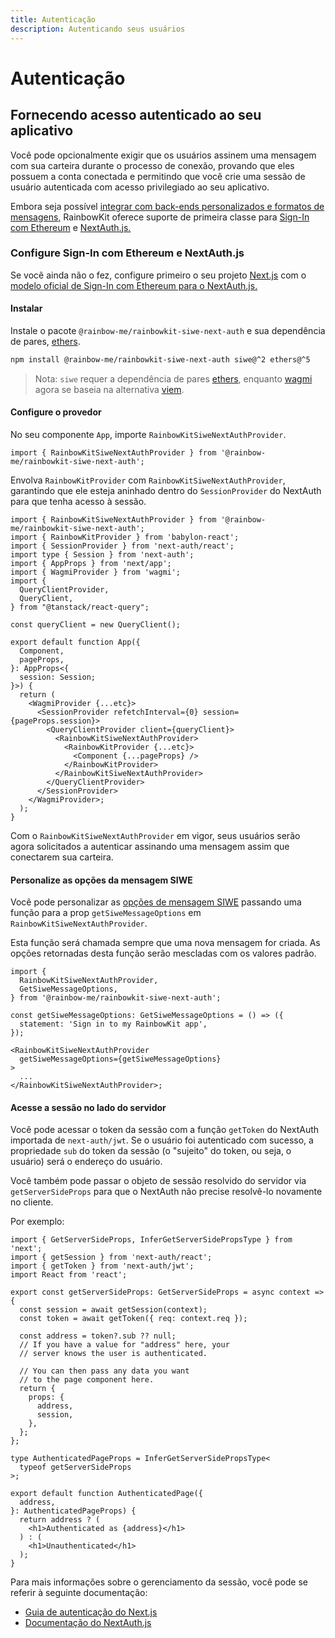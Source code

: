 ```yaml
---
title: Autenticação
description: Autenticando seus usuários
---
```


# Autenticação

## Fornecendo acesso autenticado ao seu aplicativo

Você pode opcionalmente exigir que os usuários assinem uma mensagem com sua carteira durante o processo de conexão, provando que eles possuem a conta conectada e permitindo que você crie uma sessão de usuário autenticada com acesso privilegiado ao seu aplicativo.

Embora seja possível [integrar com back-ends personalizados e formatos de mensagens,](/docs/custom-authentication) RainbowKit oferece suporte de primeira classe para [Sign-In com Ethereum](https://login.xyz) e [NextAuth.js.](https://next-auth.js.org)

### Configure Sign-In com Ethereum e NextAuth.js

Se você ainda não o fez, configure primeiro o seu projeto [Next.js](https://nextjs.org) com o [modelo oficial de Sign-In com Ethereum para o NextAuth.js.](https://docs.login.xyz/integrations/nextauth.js)

#### Instalar

Instale o pacote `@rainbow-me/rainbowkit-siwe-next-auth` e sua dependência de pares, [ethers](https://docs.ethers.org/v5/).

```bash
npm install @rainbow-me/rainbowkit-siwe-next-auth siwe@^2 ethers@^5
```

> Nota: `siwe` requer a dependência de pares [ethers](https://docs.ethers.org/v5/), enquanto [wagmi](https://wagmi.sh/) agora se baseia na alternativa [viem](https://viem.sh).

#### Configure o provedor

No seu componente `App`, importe `RainbowKitSiweNextAuthProvider`.

```tsx
import { RainbowKitSiweNextAuthProvider } from '@rainbow-me/rainbowkit-siwe-next-auth';
```

Envolva `RainbowKitProvider` com `RainbowKitSiweNextAuthProvider`, garantindo que ele esteja aninhado dentro do `SessionProvider` do NextAuth para que tenha acesso à sessão.

```tsx
import { RainbowKitSiweNextAuthProvider } from '@rainbow-me/rainbowkit-siwe-next-auth';
import { RainbowKitProvider } from 'babylon-react';
import { SessionProvider } from 'next-auth/react';
import type { Session } from 'next-auth';
import { AppProps } from 'next/app';
import { WagmiProvider } from 'wagmi';
import {
  QueryClientProvider,
  QueryClient,
} from "@tanstack/react-query";

const queryClient = new QueryClient();

export default function App({
  Component,
  pageProps,
}: AppProps<{
  session: Session;
}>) {
  return (
    <WagmiProvider {...etc}>
      <SessionProvider refetchInterval={0} session={pageProps.session}>
        <QueryClientProvider client={queryClient}>
          <RainbowKitSiweNextAuthProvider>
            <RainbowKitProvider {...etc}>
              <Component {...pageProps} />
            </RainbowKitProvider>
          </RainbowKitSiweNextAuthProvider>
        </QueryClientProvider>
      </SessionProvider>
    </WagmiProvider>;
  );
}
```

Com o `RainbowKitSiweNextAuthProvider` em vigor, seus usuários serão agora solicitados a autenticar assinando uma mensagem assim que conectarem sua carteira.

#### Personalize as opções da mensagem SIWE

Você pode personalizar as [opções de mensagem SIWE](https://github.com/spruceid/siwe/blob/v1.1.6/packages/siwe/lib/client.ts#L29) passando uma função para a prop `getSiweMessageOptions` em `RainbowKitSiweNextAuthProvider`.

Esta função será chamada sempre que uma nova mensagem for criada. As opções retornadas desta função serão mescladas com os valores padrão.

```tsx
import {
  RainbowKitSiweNextAuthProvider,
  GetSiweMessageOptions,
} from '@rainbow-me/rainbowkit-siwe-next-auth';

const getSiweMessageOptions: GetSiweMessageOptions = () => ({
  statement: 'Sign in to my RainbowKit app',
});

<RainbowKitSiweNextAuthProvider
  getSiweMessageOptions={getSiweMessageOptions}
>
  ...
</RainbowKitSiweNextAuthProvider>;
```

#### Acesse a sessão no lado do servidor

Você pode acessar o token da sessão com a função `getToken` do NextAuth importada de `next-auth/jwt`. Se o usuário foi autenticado com sucesso, a propriedade `sub` do token da sessão (o "sujeito" do token, ou seja, o usuário) será o endereço do usuário.

Você também pode passar o objeto de sessão resolvido do servidor via `getServerSideProps` para que o NextAuth não precise resolvê-lo novamente no cliente.

Por exemplo:

```tsx
import { GetServerSideProps, InferGetServerSidePropsType } from 'next';
import { getSession } from 'next-auth/react';
import { getToken } from 'next-auth/jwt';
import React from 'react';

export const getServerSideProps: GetServerSideProps = async context => {
  const session = await getSession(context);
  const token = await getToken({ req: context.req });

  const address = token?.sub ?? null;
  // If you have a value for "address" here, your
  // server knows the user is authenticated.

  // You can then pass any data you want
  // to the page component here.
  return {
    props: {
      address,
      session,
    },
  };
};

type AuthenticatedPageProps = InferGetServerSidePropsType<
  typeof getServerSideProps
>;

export default function AuthenticatedPage({
  address,
}: AuthenticatedPageProps) {
  return address ? (
    <h1>Authenticated as {address}</h1>
  ) : (
    <h1>Unauthenticated</h1>
  );
}
```

Para mais informações sobre o gerenciamento da sessão, você pode se referir à seguinte documentação:

- [Guia de autenticação do Next.js](https://nextjs.org/docs/authentication)
- [Documentação do NextAuth.js](https://next-auth.js.org)
